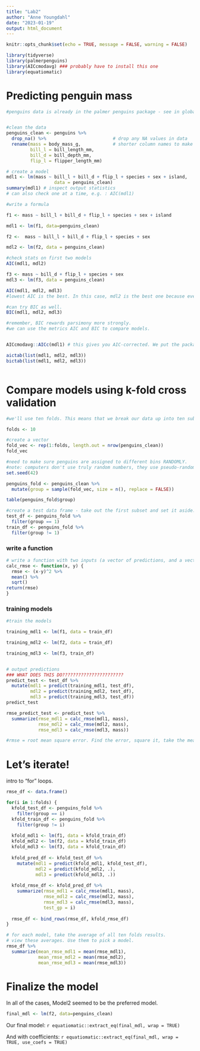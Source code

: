 ```yaml
---
title: "Lab2"
author: "Anne Youngdahl"
date: "2023-01-19"
output: html_document
---
```


```r
knitr::opts_chunk$set(echo = TRUE, message = FALSE, warning = FALSE)

library(tidyverse)
library(palmerpenguins)
library(AICcmodavg) ### probably have to install this one
library(equatiomatic)
```


# Predicting penguin mass
```r
#penguins data is already in the palmer penguins package - see in global environment 


#clean the data
penguins_clean <- penguins %>% 
  drop_na() %>%                         # drop any NA values in data
  rename(mass = body_mass_g,            # shorter column names to make it easier to type
         bill_l = bill_length_mm, 
         bill_d = bill_depth_mm, 
         flip_l = flipper_length_mm)

# create a model
mdl1 <- lm(mass ~ bill_l + bill_d + flip_l + species + sex + island, 
                  data = penguins_clean)
summary(mdl1) # inspect output statistics
# can also check one at a time, e.g. : AIC(mdl1)

#write a formula

f1 <- mass ~ bill_l + bill_d + flip_l + species + sex + island

mdl1 <- lm(f1, data=penguins_clean)

f2 <-  mass ~ bill_l + bill_d + flip_l + species + sex

mdl2 <- lm(f2, data = penguins_clean)

#check stats on first two models
AIC(mdl1, mdl2)

f3 <- mass ~ bill_d + flip_l + species + sex
mdl3 <- lm(f3, data = penguins_clean)

AIC(mdl1, mdl2, mdl3)
#lowest AIC is the best. In this case, mdl2 is the best one because even though it has more df than mdl3, it has the lowest AIC value.

#can try BIC as well.
BIC(mdl1, mdl2, mdl3)

#remember, BIC rewards parsimony more strongly.
#we can use the metrics AIC and BIC to compare models. 


AICcmodavg::AICc(mdl1) # this gives you AIC-corrected. We put the package name first

aictab(list(mdl1, mdl2, mdl3))
bictab(list(mdl1, mdl2, mdl3))



```

# Compare models using k-fold cross validation

```r
#we'll use ten folds. This means that we break our data up into ten subsets, each containing ten percent of the data. We run our model with each ten-percent-subset, and then see how well it predicts the other nine subsets.

folds <- 10

#create a vector
fold_vec <- rep(1:folds, length.out = nrow(penguins_clean))
fold_vec

#need to make sure penguins are assigned to different bins RANDOMLY.
#note: computers don't use truly random numbers, they use pseudo-random numbers. So, when we use the same set_seed(), we'll get the same random list. (In this case, 42 is arbitrary. See "Hitchiker's Guide to the Galaxy.")
set.seed(42)

penguins_fold <- penguins_clean %>% 
  mutate(group = sample(fold_vec, size = n(), replace = FALSE))

table(penguins_fold$group)

#create a test data frame - take out the first subset and set it aside.
test_df <- penguins_fold %>% 
  filter(group == 1)
train_df <- penguins_fold %>% 
  filter(group != 1)

```
### write a function
```r
# write a function with two inputs (a vector of predictions, and a vector of actual values -- x and y)
calc_rmse <- function(x, y) {
  rmse <- (x-y)^2 %>% 
  mean() %>% 
  sqrt()
return(rmse)
}

```

### training models
```r
#train the models

training_mdl1 <- lm(f1, data = train_df)

training_mdl2 <- lm(f2, data = train_df)

training_mdl3 <- lm(f3, train_df)


# output predictions
### WHAT DOES THIS DO???????????????????????
predict_test <- test_df %>% 
  mutate(mdl1 = predict(training_mdl1, test_df), 
         mdl2 = predict(training_mdl2, test_df),
         mdl3 = predict(training_mdl3, test_df))
predict_test

rmse_predict_test <- predict_test %>% 
  summarize(rmse_mdl1 = calc_rmse(mdl1, mass),
            rmse_mdl2 = calc_rmse(mdl2, mass), 
            rmse_mdl3 = calc_rmse(mdl3, mass))

#rmse = root mean square error. Find the error, square it, take the mean, and then take the (square) root.

```



# Let's iterate!
intro to "for" loops.

```r
rmse_df <- data.frame()

for(i in 1:folds) {
  kfold_test_df <- penguins_fold %>% 
    filter(group == i)
  kfold_train_df <- penguins_fold %>% 
    filter(group != i)
  
  kfold_mdl1 <- lm(f1, data = kfold_train_df)
  kfold_mdl2 <- lm(f2, data = kfold_train_df)
  kfold_mdl3 <- lm(f3, data = kfold_train_df)
  
  kfold_pred_df <- kfold_test_df %>% 
    mutate(mdl1 = predict(kfold_mdl1, kfold_test_df),
           mdl2 = predict(kfold_mdl2, .),
           mdl3 = predict(kfold_mdl3, .))
  
  kfold_rmse_df <- kfold_pred_df %>% 
    summarize(rmse_mdl1 = calc_rmse(mdl1, mass),
              rmse_mdl2 = calc_rmse(mdl2, mass), 
              rmse_mdl3 = calc_rmse(mdl3, mass),
              test_gp = i)
  
  rmse_df <- bind_rows(rmse_df, kfold_rmse_df)
}

# for each model, take the average of all ten folds results.
# view these averages. Use them to pick a model.
rmse_df %>%  
  summarize(mean_rmse_mdl1 = mean(rmse_mdl1),
            mean_rmse_mdl2 = mean(rmse_mdl2),
            mean_rmse_mdl3 = mean(rmse_mdl3))

```



# Finalize the model
In all of the cases, Model2 seemed to be the preferred model.
```r
final_mdl <- lm(f2, data=penguins_clean)

```
  Our final model:
  `r equatiomatic::extract_eq(final_mdl, wrap = TRUE)`
  
  And with coefficients:
  `r equatiomatic::extract_eq(final_mdl, wrap = TRUE, use_coefs = TRUE)`

